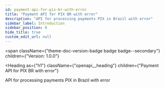 ```yaml
---
id: payment-api-for-pix-br-with-error
title: "Payment API for PIX BR with error"
description: "API for processing payments PIX in Brazil with error"
sidebar_label: Introduction
sidebar_position: 0
hide_title: true
custom_edit_url: null
---
```



<span
  className={"theme-doc-version-badge badge badge--secondary"}
  children={"Version: 1.0.0"}
>
</span>

<Heading
  as={"h1"}
  className={"openapi__heading"}
  children={"Payment API for PIX BR with error"}
>
</Heading>



API for processing payments PIX in Brazil with error


      